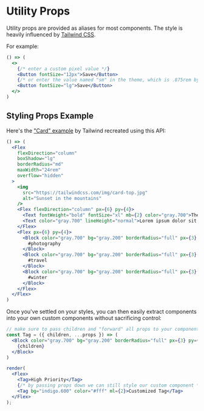 <Meta title="Overview|Utilities" />

# Utility Props

Utility props are provided as aliases for most components. The style is heavily influenced by [Tailwind CSS](https://tailwindcss.com/docs/font-size).

For example:
```jsx
() => (
  <>
    {/* enter a custom pixel value */}
    <Button fontSize="12px">Save</Button>
    {/* or enter the value named "sm" in the theme, which is .875rem by default */}
    <Button fontSize="lg">Save</Button>
  </>
)
```

## Styling Props Example

Here's the ["Card" example](https://tailwindcss.com/components/cards) by Tailwind recreated using this API:

```jsx
() => (
  <Flex
    flexDirection="column"
    boxShadow="lg"
    borderRadius="md"
    maxWidth="24rem"
    overflow="hidden"
  >
    <img
      src="https://tailwindcss.com/img/card-top.jpg"
      alt="Sunset in the mountains"
    />
    <Flex flexDirection="column" px={6} py={4}>
      <Text fontWeight="bold" fontSize="xl" mb={2} color="gray.700">The Coldest Sunset</Text>
      <Text color="gray.700" lineHeight="normal">Lorem ipsum dolor sit amet, consectetur adipisicing elit. Voluptatibus quia, nulla! Maiores et perferendis eaque, exercitationem praesentium nihil.</Text>
    </Flex>
    <Flex px={6} py={4}>
      <Block color="gray.700" bg="gray.200" borderRadius="full" px={3} py={1} mr={2}>
        #photography
      </Block>
      <Block color="gray.700" bg="gray.200" borderRadius="full" px={3} py={1} mr={2}>
        #travel
      </Block>
      <Block color="gray.700" bg="gray.200" borderRadius="full" px={3} py={1}>
        #winter
      </Block>
    </Flex>
  </Flex>
)
```

Once you've settled on your styles, you can then easily extract components into your own custom components without sacrificing control:

```jsx isManual=true
// make sure to pass children and "forward" all props to your component
const Tag = ({ children, ...props }) => (
  <Block color="gray.700" bg="gray.200" borderRadius="full" px={3} py={1} {...props}>
    {children}
  </Block>
)

render(
  <Flex>
    <Tag>High Priority</Tag>
    {/* by passing props down we can still style our custom component */}
    <Tag bg="indigo.600" color="#fff" ml={2}>Customized Tag</Tag>
  </Flex>
);
```